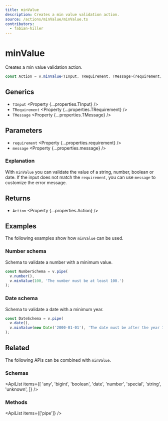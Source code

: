 ```yaml
---
title: minValue
description: Creates a min value validation action.
source: /actions/minValue/minValue.ts
contributors:
  - fabian-hiller
---
```



# minValue

Creates a min value validation action.

```ts
const Action = v.minValue<TInput, TRequirement, TMessage>(requirement, message);
```

## Generics

- `TInput` <Property {...properties.TInput} />
- `TRequirement` <Property {...properties.TRequirement} />
- `TMessage` <Property {...properties.TMessage} />

## Parameters

- `requirement` <Property {...properties.requirement} />
- `message` <Property {...properties.message} />

### Explanation

With `minValue` you can validate the value of a string, number, boolean or date. If the input does not match the `requirement`, you can use `message` to customize the error message.

## Returns

- `Action` <Property {...properties.Action} />

## Examples

The following examples show how `minValue` can be used.

### Number schema

Schema to validate a number with a minimum value.

```ts
const NumberSchema = v.pipe(
  v.number(),
  v.minValue(100, 'The number must be at least 100.')
);
```

### Date schema

Schema to validate a date with a minimum year.

```ts
const DateSchema = v.pipe(
  v.date(),
  v.minValue(new Date('2000-01-01'), 'The date must be after the year 1999.')
);
```

## Related

The following APIs can be combined with `minValue`.

### Schemas

<ApiList
  items={[
    'any',
    'bigint',
    'boolean',
    'date',
    'number',
    'special',
    'string',
    'unknown',
  ]}
/>

### Methods

<ApiList items={['pipe']} />
